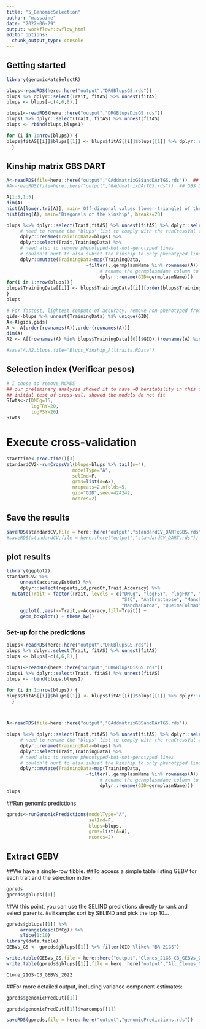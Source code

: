 ```yaml
---
title: "5_GenomicSelection"
author: "massaine"
date: "2022-06-29"
output: workflowr::wflow_html
editor_options:
  chunk_output_type: console
---
```


## Getting started

```r
library(genomicMateSelectR)

blups<-readRDS(here::here("output","DRGBlupsGS.rds"))
blups %>% dplyr::select(Trait, fitAS) %>% unnest(fitAS)
blups <- blups[-c(4,6,8),]

blups1<-readRDS(here::here("output","DRGBlupsDisGS.rds"))
blups1 %>% dplyr::select(Trait, fitAS) %>% unnest(fitAS)
blups <- rbind(blups,blups1)

for (i in 1:nrow(blups)) {
blups$fitAS[[i]]$blups[[1]] <- blups$fitAS[[i]]$blups[[1]] %>% dplyr::rename(germplasmName = GID)
  }


```

## Kinship matrix GBS DART
```r
A<-readRDS(file=here::here("output","GAddmatrixGBSandDArTGS.rds"))  ## GBS DART
#A<-readRDS(file=here::here("output","GAddmatrixDArTGS.rds"))  ## GBS DART

A[1:5,1:5]
dim(A)
hist(A[lower.tri(A)], main='Off-diagonal values (lower-triangle) of the kinship matrix')
hist(diag(A), main='Diagonals of the kinship', breaks=20)

```


```r
blups %<>% dplyr::select(Trait,fitAS) %>% unnest(fitAS) %>% dplyr::select(Trait,blups) %>% 
     # need to rename the "blups" list to comply with the runCrossVal function
     dplyr::rename(TrainingData=blups) %>% 
     dplyr::select(Trait,TrainingData) %>% 
     # need also to remove phenotyped-but-not-genotyped lines
     # couldn't hurt to also subset the kinship to only phenotyped lines... would save RAM
     dplyr::mutate(TrainingData=map(TrainingData,
                             ~filter(.,germplasmName %in% rownames(A)) %>% 
                                  # rename the germplasmName column to GID
                                  dplyr::rename(GID=germplasmName)))
for(i in 1:nrow(blups)){
blups$TrainingData[[i]] <- blups$TrainingData[[i]][order(blups$TrainingData[[i]]$GID),]
}
blups
```

```r
# For fastest, lightest compute of accuracy, remove non-phenotyped from kinship
gids<-blups %>% unnest(TrainingData) %$% unique(GID)
A<-A[gids,gids]
A <- A[order(rownames(A)),order(rownames(A))]
dim(A)
A2 <- A[(rownames(A) %in% blups$TrainingData[[6]]$GID),(rownames(A) %in% blups$TrainingData[[6]]$GID)]

#save(A,A2,blups,file="Blups_Kinship_Alltraits.RData")
```

## Selection index (Verificar pesos)
```r
# I chose to remove MCMDS 
## our preliminary analysis showed it to have ~0 heritability in this dataset
## initial test of cross-val. showed the models do not fit
SIwts<-c(DMCg=15,
         logFRY=20,
         logFSY=20)
SIwts
```

# Execute cross-validation
```r
starttime<-proc.time()[3]
standardCV2<-runCrossVal(blups=blups %>% tail(n=4),
                        modelType="A",
                        selInd=F,
                        grms=list(A=A2),
                        nrepeats=2,nfolds=5,
                        gid="GID",seed=424242,
                        ncores=2)
```

## Save the results
```r
saveRDS(standardCV,file = here::here("output","standardCV_DARTxGBS.rds"))  ## GBSXDART
#saveRDS(standardCV,file = here::here("output","standardCV_DART.rds"))  ## DART

```

## plot results
```r
library(ggplot2)
standardCV2 %>% 
     unnest(accuracyEstOut) %>% 
     dplyr::select(repeats,id,predOf,Trait,Accuracy) %>% 
  mutate(Trait = factor(Trait, levels = c("DMCg", "logFSY", "logFRY", "PA",
                                          "StC", "Anthractnose", "ManchaBranca",
                                          "ManchaParda", "QueimaFolhas"))) %>% 
     ggplot(.,aes(x=Trait,y=Accuracy,fill=Trait)) + 
     geom_boxplot() + theme_bw()
```


### Set-up for the predictions

```r
blups<-readRDS(here::here("output","DRGBlupsGS.rds"))
blups %>% dplyr::select(Trait, fitAS) %>% unnest(fitAS)
blups <- blups[-c(4,6,8),]

blups1<-readRDS(here::here("output","DRGBlupsDisGS.rds"))
blups1 %>% dplyr::select(Trait, fitAS) %>% unnest(fitAS)
blups <- rbind(blups,blups1)

for (i in 1:nrow(blups)) {
blups$fitAS[[i]]$blups[[1]] <- blups$fitAS[[i]]$blups[[1]] %>% dplyr::rename(germplasmName = GID)
  }



A<-readRDS(file=here::here("output","GAddmatrixGBSandDArTGS.rds"))
```

```r
blups %<>% dplyr::select(Trait,fitAS) %>% unnest(fitAS) %>% dplyr::select(Trait,blups) %>% 
     # need to rename the "blups" list to comply with the runCrossVal function
     dplyr::rename(TrainingData=blups) %>% 
     dplyr::select(Trait,TrainingData) %>% 
     # need also to remove phenotyped-but-not-genotyped lines
     # couldn't hurt to also subset the kinship to only phenotyped lines... would save RAM
     dplyr::mutate(TrainingData=map(TrainingData,
                             ~filter(.,germplasmName %in% rownames(A)) %>% 
                                  # rename the germplasmName column to GID
                                  dplyr::rename(GID=germplasmName)))
blups
```

##Run genomic predictions
```r
gpreds<-runGenomicPredictions(modelType="A",
                              selInd=F,
                              blups=blups,
                              grms=list(A=A),
                              ncores=2)
```

## Extract GEBV

##We have a single-row tibble.
##To access a simple table listing GEBV for each trait and the selection index:
```r
gpreds
gpreds$gblups[[1]]
```

##At this point, you can use the SELIND predictions directly to rank and select parents.
##Example: sort by SELIND and pick the top 10…
```r
gpreds$gblups[[1]] %>% 
     arrange(desc(DMCg)) %>% 
     slice(1:10)
library(data.table)
GEBVs_GS <- gpreds$gblups[[1]] %>% filter(GID %like% "BR-21GS")

write.table(GEBVs_GS,file = here::here("output","Clones_21GS-C3_GEBVs_2022.csv"),sep=",",quote = FALSE)
write.table(gpreds$gblups[[1]],file = here::here("output","All_Clones_GEBVs_2022.csv"),sep=",",quote = FALSE)

Clone_21GS-C3_GEBVs_2022
```

##For more detailed output, including variance component estimates:
```r
gpreds$genomicPredOut[[1]]
```

```r
gpreds$genomicPredOut[[1]]$varcomps[[1]]
```

```r
saveRDS(gpreds,file = here::here("output","genomicPredictions.rds"))
```

